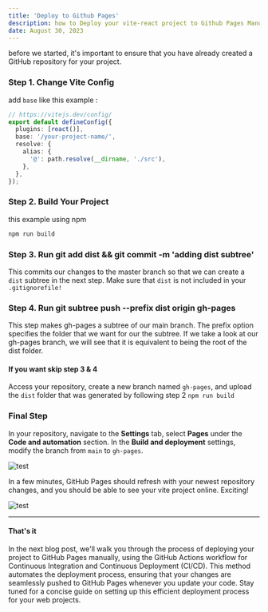 ```yaml
---
title: 'Deploy to Github Pages'
description: how to Deploy your vite-react project to Github Pages Manually.
date: August 30, 2023
---
```


before we started, it's important to ensure that you have already created a GitHub repository for your project.

### Step 1. Change Vite Config

add `base` like this example :

```ts
// https://vitejs.dev/config/
export default defineConfig({
  plugins: [react()],
  base: '/your-project-name/',
  resolve: {
    alias: {
      '@': path.resolve(__dirname, './src'),
    },
  },
});
```

### Step 2. Build Your Project

this example using npm

```bash
npm run build
```

### Step 3. Run git add dist && git commit -m 'adding dist subtree'

This commits our changes to the master branch so that we can create a `dist` subtree in the next step. Make sure that `dist` is not included in your `.gitignorefile!`

### Step 4. Run git subtree push --prefix dist origin gh-pages

This step makes gh-pages a subtree of our main branch. The prefix option specifies the folder that we want for our the subtree. If we take a look at our gh-pages branch, we will see that it is equivalent to being the root of the dist folder.

#### If you want skip step 3 & 4

Access your repository, create a new branch named `gh-pages`, and upload the `dist` folder that was generated by following step 2 `npm run build`

### Final Step

In your repository, navigate to the **Settings** tab, select **Pages** under the **Code and automation** section. In the **Build and deployment** settings, modify the branch from `main` to `gh-pages`.

<p className="mt-6">
  <img className="rounded-md" draggable="false" src="/images/post/gh-pages.jpg" alt="test" />
</p>

In a few minutes, GitHub Pages should refresh with your newest repository changes, and you should be able to see your vite project online. Exciting!

<p className="mt-6">
  <img className="rounded-md" draggable="false" src="/images/post/result-gh-pages.jpg" alt="test" />
</p>
<hr className="my-6" />

#### That's it

In the next blog post, we'll walk you through the process of deploying your project to GitHub Pages manually, using the GitHub Actions workflow for Continuous Integration and Continuous Deployment (CI/CD). This method automates the deployment process, ensuring that your changes are seamlessly pushed to GitHub Pages whenever you update your code. Stay tuned for a concise guide on setting up this efficient deployment process for your web projects.
